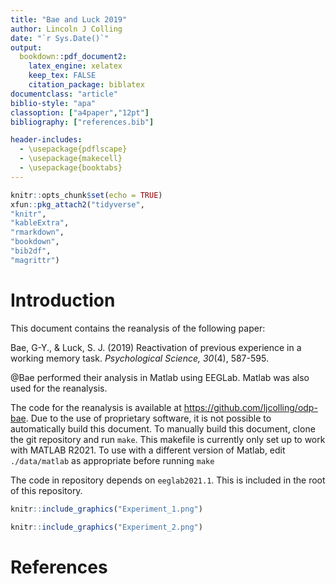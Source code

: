 ```yaml
---
title: "Bae and Luck 2019"
author: Lincoln J Colling
date: "`r Sys.Date()`"
output: 
  bookdown::pdf_document2:
    latex_engine: xelatex
    keep_tex: FALSE
    citation_package: biblatex
documentclass: "article"
biblio-style: "apa"
classoption: ["a4paper","12pt"]
bibliography: ["references.bib"]

header-includes:
  - \usepackage{pdflscape}
  - \usepackage{makecell}
  - \usepackage{booktabs}
---
```


```r
knitr::opts_chunk$set(echo = TRUE)
xfun::pkg_attach2("tidyverse",
"knitr",
"kableExtra",
"rmarkdown",
"bookdown",
"bib2df",
"magrittr")
```

\newpage 

# Introduction

This document contains the reanalysis  of the following paper:

Bae, G-Y., & Luck, S. J. (2019) Reactivation of previous experience in
a working memory task. *Psychological Science, 30*(4), 587-595.

@Bae performed their analysis in Matlab using EEGLab. Matlab was also used for the reanalysis.

The code for the reanalysis is available at
[https://github.com/ljcolling/odp-bae](https://github.com/ljcolling/odp-bae).
Due to the use of proprietary software, it is not possible to
automatically build this document. To manually build this document, clone
the git repository and run `make`. This makefile is currently only set up
to work with MATLAB R2021. To use with a different version of Matlab, edit
`./data/matlab` as appropriate before running `make`

The code in repository depends on `eeglab2021.1`. This is included in the
root of this repository.

```r
knitr::include_graphics("Experiment_1.png")
```


```r
knitr::include_graphics("Experiment_2.png")
```

# References
